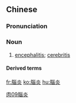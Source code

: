 {{also|脑炎}}
==Chinese==
{{zh-forms|s=脑炎}}

===Pronunciation===
{{zh-pron
|m=nǎoyán
|c=nou5 jim4
|mn=qz:ló-iām/tw,xm,zz:náu-iām
|cat=n
}}

===Noun===
{{zh-noun}}

# {{lb|zh|medicine}} [[encephalitis]]; [[cerebritis]]

====Derived terms====
{{zh-der|日本腦炎}}

[[Category:zh:Pathology|肉09腦炎]]

[[fr:腦炎]]
[[ko:腦炎]]
[[hu:腦炎]]